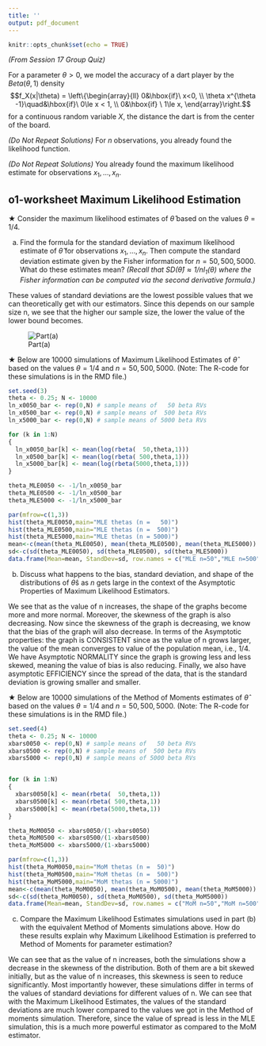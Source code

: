 ```yaml
---
title: ''
output: pdf_document
---
```


```r
knitr::opts_chunk$set(echo = TRUE)
```

*(From Session 17 Group Quiz)*

For a parameter $\theta>0$, we model the accuracy of a dart player by the $Beta(\theta,1)$ density
$$f_X(x|\theta) = \left\{\begin{array}{ll}
0&\hbox{if}\ x<0, \\
\theta x^{\theta -1}\quad&\hbox{if}\ 0\le x < 1, \\
0&\hbox{if} \ 1\le x, 
\end{array}\right.$$
for a continuous random variable $X$, the distance the dart is from the center of the board.

*(Do Not Repeat Solutions)* For $n$ observations, you already found the likelihood function. 

*(Do Not Repeat Solutions)* You already found the maximum likelihood estimate for observations $x_1,\ldots, x_n$.

\vspace{1cm}
## o1-worksheet Maximum Likelihood Estimation

$\bigstar$ Consider the maximum likelihood estimates of $\hat\theta$ based on the values $\theta = 1/4$.

a. Find the formula for the standard deviation of maximum likelihood estimate of $\hat \theta$ for observations $x_1,\ldots, x_n$. Then compute the standard deviation estimate given by the Fisher information for $n=50,  500, 5000.$ What do these estimates mean?  *(Recall that $\text{SD}(\hat \theta) \approx 1 / n I_1(\theta)$ where the Fisher information can be computed via the second derivative formula.)*

These values of standard deviations are the lowest possible values that we can theoretically get with our estimators. Since this depends on our sample size n, we see that the higher our sample size, the lower the value of the lower bound becomes.

![Part(a)](a.jpg)

\newpage
$\bigstar$ Below are 10000 simulations of Maximum Likelihood Estimates of $\hat\theta$ based on the values $\theta = 1/4$  and $n=50,  500, 5000.$ (Note: The R-code for these simulations is in the RMD file.)

```r
set.seed(3)
theta <- 0.25; N <- 10000
ln_x0050_bar <- rep(0,N) # sample means of   50 beta RVs
ln_x0500_bar <- rep(0,N) # sample means of  500 beta RVs
ln_x5000_bar <- rep(0,N) # sample means of 5000 beta RVs

for (k in 1:N)
{
  ln_x0050_bar[k] <- mean(log(rbeta(  50,theta,1)))
  ln_x0500_bar[k] <- mean(log(rbeta( 500,theta,1)))
  ln_x5000_bar[k] <- mean(log(rbeta(5000,theta,1)))
}

theta_MLE0050 <- -1/ln_x0050_bar
theta_MLE0500 <- -1/ln_x0500_bar
theta_MLE5000 <- -1/ln_x5000_bar

par(mfrow=c(1,3))
hist(theta_MLE0050,main="MLE thetas (n =   50)")
hist(theta_MLE0500,main="MLE thetas (n =  500)")
hist(theta_MLE5000,main="MLE thetas (n = 5000)")
mean<-c(mean(theta_MLE0050), mean(theta_MLE0500), mean(theta_MLE5000))
sd<-c(sd(theta_MLE0050), sd(theta_MLE0500), sd(theta_MLE5000))
data.frame(Mean=mean, StandDev=sd, row.names = c("MLE n=50","MLE n=500","MLE n=5000"))
```

b. Discuss what happens to the bias, standard deviation, and shape of the distributions of $\hat\theta$s as $n$ gets large in the context of the Asymptotic Properties of Maximum Likelihood Estimators.

We see that as the value of n increases, the shape of the graphs become more and more normal. Moreover, the skewness of the graph is also decreasing. Now since the skewness of the graph is decreasing, we know that the bias of the graph will also decrease. In terms of the Asymptotic properties: the graph is CONSISTENT since as the value of n grows larger, the value of the mean converges to value of the population mean, i.e., 1/4. We have Asymptotic NORMALITY since the graph is growing less and less skewed, meaning the value of bias is also reducing. Finally, we also have asymptotic EFFICIENCY since the spread of the data, that is the standard deviation is growing smaller and smaller. 

\newpage
$\bigstar$ Below are 10000 simulations of the Method of Moments estimates of $\hat\theta$ based on the values $\theta = 1/4$  and $n=50,  500, 5000.$ (Note: The R-code for these simulations is in the RMD file.)

```r
set.seed(4)
theta <- 0.25; N <- 10000
xbars0050 <- rep(0,N) # sample means of   50 beta RVs
xbars0500 <- rep(0,N) # sample means of  500 beta RVs
xbars5000 <- rep(0,N) # sample means of 5000 beta RVs


for (k in 1:N)
{
  xbars0050[k] <- mean(rbeta(  50,theta,1))
  xbars0500[k] <- mean(rbeta( 500,theta,1))
  xbars5000[k] <- mean(rbeta(5000,theta,1))
}

theta_MoM0050 <- xbars0050/(1-xbars0050)
theta_MoM0500 <- xbars0500/(1-xbars0500)
theta_MoM5000 <- xbars5000/(1-xbars5000)

par(mfrow=c(1,3))
hist(theta_MoM0050,main="MoM thetas (n =  50)")
hist(theta_MoM0500,main="MoM thetas (n =  500)")
hist(theta_MoM5000,main="MoM thetas (n = 5000)")
mean<-c(mean(theta_MoM0050), mean(theta_MoM0500), mean(theta_MoM5000))
sd<-c(sd(theta_MoM0050), sd(theta_MoM0500), sd(theta_MoM5000))
data.frame(Mean=mean, StandDev=sd, row.names = c("MoM n=50","MoM n=500","MoM n=5000"))
```

c. Compare the Maximum Likelihood Estimates simulations used in part (b) with the equivalent Method of Moments simulations above.  How do these results explain why Maximum Likelihood Estimation is preferred to Method of Moments for parameter estimation?

We can see that as the value of n increases, both the simulations show a decrease in the skewness of the distribution. Both of them are a bit skewed initially, but as the value of n increases, this skewness is seen to reduce significantly. Most importantly however, these simulations differ in terms of the values of standard deviations for different values of n. We can see that with the Maximum Likelihood Estimates, the values of the standard deviations are much lower compared to the values we got in the Method of moments simulation. Therefore, since the value of spread is less in the MLE simulation, this is a much more powerful estimator as compared to the MoM estimator.